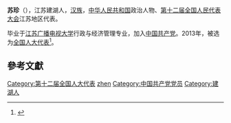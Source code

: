 '''苏珍'''（{{bd|1966年||}}），江苏建湖人，[[汉族|汉族]]，[[中华人民共和国|中华人民共和国]]政治人物、[[第十二届全国人民代表大会|第十二届全国人民代表大会]]江苏地区代表。

毕业于[[江苏广播电视大学|江苏广播电视大学]]行政与经济管理专业，加入[[中国共产党|中国共产党]]。2013年，被选为[[全国人大代表|全国人大代表]]<ref>{{cite news|title=全国人大代表信息-苏珍|url= http://210.82.31.1:8084/delegate/viewDelegate.action?dbid=120713|accessdate=2013-03-28|newspaper=全国人大网}}{{Dead link|date=2020年1月 |bot=InternetArchiveBot |fix-attempted=yes }}</ref>。

==參考文獻==
{{reflist}}
{{中国政治人物小作品}}
{{DEFAULTSORT:su zhen}}
[[Category:第十二届全国人大代表|Category:第十二届全国人大代表]]
[[Category:苏姓|zhen]]
[[Category:中国共产党党员|Category:中国共产党党员]]
[[Category:建湖人|Category:建湖人]]